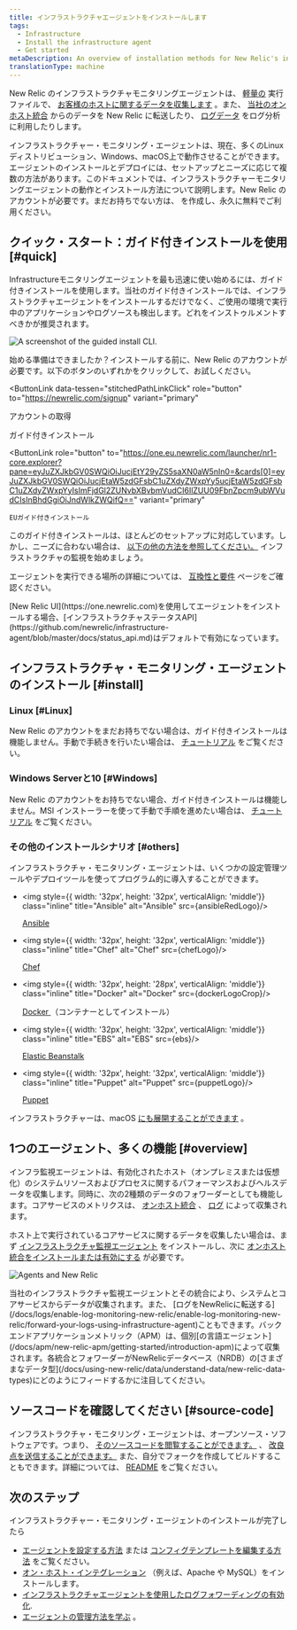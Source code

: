 ```yaml
---
title: インフラストラクチャエージェントをインストールします
tags:
  - Infrastructure
  - Install the infrastructure agent
  - Get started
metaDescription: An overview of installation methods for New Relic's infrastructure monitoring agent and infrastructure integrations.
translationType: machine
---
```


















New Relic のインフラストラクチャモニタリングエージェントは、 [軽量の](/docs/infrastructure/new-relic-infrastructure/getting-started/infrastructure-agent-performance-overhead) 実行ファイルで、 [お客様のホストに関するデータを収集します](/docs/infrastructure/manage-your-data/data-instrumentation/default-infrastructure-events) 。また、 [当社のオンホスト統合](/docs/integrations/infrastructure-integrations/get-started/introduction-infrastructure-integrations) からのデータを New Relic に転送したり、 [ログデータ](/docs/logs/enable-log-monitoring-new-relic/enable-log-monitoring-new-relic/forward-your-logs-using-infrastructure-agent) をログ分析に利用したりします。

インフラストラクチャー・モニタリング・エージェントは、現在、多くのLinuxディストリビューション、Windows、macOS上で動作させることができます。エージェントのインストールとデプロイには、セットアップとニーズに応じて複数の方法があります。このドキュメントでは、インフラストラクチャーモニタリングエージェントの動作とインストール方法について説明します。New Relic のアカウントが必要です。まだお持ちでない方は、 [](https://newrelic.com/signup)を作成し、永久に無料でご利用ください。

## クイック・スタート：ガイド付きインストールを使用 [#quick]

Infrastructureモニタリングエージェントを最も迅速に使い始めるには、ガイド付きインストールを使用します。当社のガイド付きインストールでは、インフラストラクチャエージェントをインストールするだけでなく、ご使用の環境で実行中のアプリケーションやログソースも検出します。どれをインストゥルメントすべきかが推奨されます。

<img
  title="The guided install CLI."
  alt="A screenshot of the guided install CLI."
  src={guidedInstallCli}
/>

始める準備はできましたか？インストールする前に、New Relic のアカウントが必要です。以下のボタンのいずれかをクリックして、お試しください。

<ButtonLink
  data-tessen="stitchedPathLinkClick"
  role="button"
  to="https://newrelic.com/signup"
  variant="primary"
>
  アカウントの取得
</ButtonLink>

<ButtonGroup>
  <ButtonLink
    role="button"
    to="https://one.newrelic.com/launcher/nr1-core.explorer?pane=eyJuZXJkbGV0SWQiOiJucjEtY29yZS5saXN0aW5nIn0=&cards[0]=eyJuZXJkbGV0SWQiOiJucjEtaW5zdGFsbC1uZXdyZWxpYy5ucjEtaW5zdGFsbC1uZXdyZWxpYyIsImFjdGl2ZUNvbXBvbmVudCI6IlZUU09FbnZpcm9ubWVudCIsInBhdGgiOiJndWlkZWQifQ=="
    variant="primary"
  >
    ガイド付きインストール
  </ButtonLink>

  <ButtonLink
    role="button"
    to="https://one.eu.newrelic.com/launcher/nr1-core.explorer?pane=eyJuZXJkbGV0SWQiOiJucjEtY29yZS5saXN0aW5nIn0=&cards[0]=eyJuZXJkbGV0SWQiOiJucjEtaW5zdGFsbC1uZXdyZWxpYy5ucjEtaW5zdGFsbC1uZXdyZWxpYyIsImFjdGl2ZUNvbXBvbmVudCI6IlZUU09FbnZpcm9ubWVudCIsInBhdGgiOiJndWlkZWQifQ=="
    variant="primary"
  >
    EUガイド付きインストール
  </ButtonLink>
</ButtonGroup>

このガイド付きインストールは、ほとんどのセットアップに対応しています。しかし、ニーズに合わない場合は、 [以下の他の方法を参照してください。](#install) インフラストラクチャの監視を始めましょう。

エージェントを実行できる場所の詳細については、 [互換性と要件](/docs/infrastructure/infrastructure-monitoring/get-started/compatibility-requirements-infrastructure-agent) ページをご確認ください。

<Callout variant="important">
  [New Relic UI](https://one.newrelic.com)を使用してエージェントをインストールする場合、[インフラストラクチャステータスAPI](https://github.com/newrelic/infrastructure-agent/blob/master/docs/status_api.md)はデフォルトで有効になっています。
</Callout>

## インフラストラクチャ・モニタリング・エージェントのインストール [#install]

### Linux [#Linux]

New Relic のアカウントをまだお持ちでない場合は、ガイド付きインストールは機能しません。手動で手続きを行いたい場合は、 [チュートリアル](/docs/infrastructure/install-infrastructure-agent/linux-installation/install-infrastructure-monitoring-agent-linux/) をご覧ください。

### Windows Serverと10 [#Windows]

New Relic のアカウントをお持ちでない場合、ガイド付きインストールは機能しません。MSI インストーラーを使って手動で手順を進めたい場合は、 [チュートリアル](/docs/infrastructure/install-configure-manage-infrastructure/windows-installation/install-infrastructure-windows-server-using-msi-installer) をご覧ください。

### その他のインストールシナリオ [#others]

インフラストラクチャ・モニタリング・エージェントは、いくつかの設定管理ツールやデプロイツールを使ってプログラム的に導入することができます。

* <img style={{ width: '32px', height: '32px', verticalAlign: 'middle'}} class="inline" title="Ansible" alt="Ansible" src={ansibleRedLogo}/>

  [Ansible](/docs/infrastructure/new-relic-infrastructure/config-management-tools/configure-new-relic-infrastructure-using-ansible)

* <img style={{ width: '32px', height: '32px', verticalAlign: 'middle'}} class="inline" title="Chef" alt="Chef" src={chefLogo}/>

  [Chef](/docs/infrastructure/new-relic-infrastructure/config-management-tools/configure-new-relic-infrastructure-using-chef)

* <img style={{ width: '32px', height: '28px', verticalAlign: 'middle'}} class="inline" title="Docker" alt="Docker" src={dockerLogoCrop}/>

  [Docker ](/docs/infrastructure/install-infrastructure-agent/linux-installation/docker-container-infrastructure-monitoring)（コンテナーとしてインストール）

* <img style={{ width: '32px', height: '32px', verticalAlign: 'middle'}} class="inline" title="EBS" alt="EBS" src={ebs}/>

  [Elastic Beanstalk](/docs/infrastructure/install-infrastructure-agent/config-management-tools/install-infrastructure-agent-aws-elastic-beanstalk)

* <img style={{ width: '32px', height: '32px', verticalAlign: 'middle'}} class="inline" title="Puppet" alt="Puppet" src={puppetLogo}/>

  [Puppet](/docs/infrastructure/new-relic-infrastructure/config-management-tools/configure-new-relic-infrastructure-puppet)

インフラストラクチャーは、macOS [にも展開することができます](/docs/infrastructure/install-infrastructure-agent/macos-installation/install-infrastructure-monitoring-agent-macos/) 。

## 1つのエージェント、多くの機能 [#overview]

インフラ監視エージェントは、有効化されたホスト（オンプレミスまたは仮想化）のシステムリソースおよびプロセスに関するパフォーマンスおよびヘルスデータを収集します。同時に、次の2種類のデータのフォワーダーとしても機能します。コアサービスのメトリクスは、 [オンホスト統合](/docs/integrations/host-integrations/getting-started/introduction-host-integrations) 、 [ログ](/docs/logs/enable-log-monitoring-new-relic/enable-log-monitoring-new-relic/forward-your-logs-using-infrastructure-agent) によって収集されます。

ホスト上で実行されているコアサービスに関するデータを収集したい場合は、まず [インフラストラクチャ監視エージェント](#install) をインストールし、次に [オンホスト統合をインストールまたは有効にする](/docs/integrations/host-integrations/installation/install-infrastructure-host-integrations) が必要です。

<img
  title="Agents and New Relic"
  alt="Agents and New Relic"
  src={agentsAndNr}
/>

<figcaption>
  当社のインフラストラクチャ監視エージェントとその統合により、システムとコアサービスからデータが収集されます。また、 [ログをNewRelicに転送する](/docs/logs/enable-log-monitoring-new-relic/enable-log-monitoring-new-relic/forward-your-logs-using-infrastructure-agent)こともできます。バックエンドアプリケーションメトリック（APM）は、個別[の言語エージェント](/docs/apm/new-relic-apm/getting-started/introduction-apm)によって収集されます。各統合とフォワーダーがNewRelicデータベース（NRDB）の[さまざまなデータ型](/docs/using-new-relic/data/understand-data/new-relic-data-types)にどのようにフィードするかに注目してください。
</figcaption>

## ソースコードを確認してください [#source-code]

インフラストラクチャ・モニタリング・エージェントは、オープンソース・ソフトウェアです。つまり、 [そのソースコードを閲覧することができます。](https://github.com/newrelic/infrastructure-agent) 、 [改良点を送信することができます。](https://github.com/newrelic/infrastructure-agent/blob/master/CONTRIBUTING.md) また、自分でフォークを作成してビルドすることもできます。詳細については、 [README](https://github.com/newrelic/infrastructure-agent/blob/master/README.md) をご覧ください。

## 次のステップ

インフラストラクチャー・モニタリング・エージェントのインストールが完了したら

* [エージェントを設定する方法](/docs/infrastructure/install-configure-infrastructure/configuration/configure-infrastructure-agent) または [コンフィグテンプレートを編集する方法](https://github.com/newrelic/infrastructure-agent/blob/master/assets/examples/infrastructure/newrelic-infra-template.yml.example) をご覧ください。
* [オン・ホスト・インテグレーション](/docs/integrations/host-integrations/getting-started/introduction-host-integrations) （例えば、Apache や MySQL）をインストールします。
* [インフラストラクチャエージェントを使用したログフォワーディングの有効化](/docs/logs/enable-new-relic-logs/1-enable-logs/forward-your-logs-using-new-relic-infrastructure).
* [エージェントの管理方法を学ぶ](/docs/infrastructure/install-infrastructure-agent/manage-your-agent) 。

<InstallFeedback/>